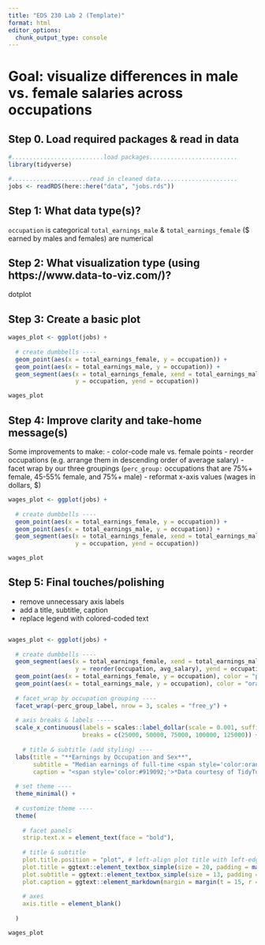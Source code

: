 ```yaml
---
title: "EDS 230 Lab 2 (Template)"
format: html
editor_options: 
  chunk_output_type: console
---
```


# **Goal:** visualize differences in male vs. female salaries across occupations

## Step 0. Load required packages & read in data
```r
#..........................load packages.........................
library(tidyverse)

#......................read in cleaned data......................
jobs <- readRDS(here::here("data", "jobs.rds"))
```

## **Step 1:** What data type(s)?

`occupation` is categorical
`total_earnings_male` & `total_earnings_female` ($ earned by males and females) are numerical

## **Step 2:** What visualization type (using https://www.data-to-viz.com/)?

dotplot

## **Step 3:** Create a basic plot

```r
wages_plot <- ggplot(jobs) +
  
  # create dumbbells ----
  geom_point(aes(x = total_earnings_female, y = occupation)) +
  geom_point(aes(x = total_earnings_male, y = occupation)) +
  geom_segment(aes(x = total_earnings_female, xend = total_earnings_male,
                   y = occupation, yend = occupation))

wages_plot
```

## **Step 4:** Improve clarity and take-home message(s)

Some improvements to make: 
- color-code male vs. female points
- reorder occupations (e.g. arrange them in descending order of average salary)
- facet wrap by our three groupings (`perc_group:` occupations that are 75%+ female, 45-55% female, and 75%+ male)
- reformat x-axis values (wages in dollars, $)

```r
wages_plot <- ggplot(jobs) +
  
  # create dumbbells ----
  geom_point(aes(x = total_earnings_female, y = occupation)) +
  geom_point(aes(x = total_earnings_male, y = occupation)) +
  geom_segment(aes(x = total_earnings_female, xend = total_earnings_male,
                   y = occupation, yend = occupation))

wages_plot
```

## **Step 5:** Final touches/polishing

- remove unnecessary axis labels
- add a title, subtitle, caption
- replace legend with colored-coded text 

```r

```

































```r
wages_plot <- ggplot(jobs) +
  
  # create dumbbells ----
  geom_segment(aes(x = total_earnings_female, xend = total_earnings_male,
                   y = reorder(occupation, avg_salary), yend = occupation)) +
  geom_point(aes(x = total_earnings_female, y = occupation), color = "purple", size = 2.5) +
  geom_point(aes(x = total_earnings_male, y = occupation), color = "orange", size = 2.5) +
  
  # facet_wrap by occupation grouping ----
  facet_wrap(~perc_group_label, nrow = 3, scales = "free_y") + 
  
  # axis breaks & labels -----
  scale_x_continuous(labels = scales::label_dollar(scale = 0.001, suffix = "k"),
                     breaks = c(25000, 50000, 75000, 100000, 125000)) + 
  
    # title & subtitle (add styling) ----
  labs(title = "**Earnings by Occupation and Sex**",
       subtitle = "Median earnings of full-time <span style='color:orange;'>**male**</span> versus <span style='color:purple;'>**female**</span> workers by occupation in 2016",
       caption = "<span style='color:#919092;'>*Data courtesy of TidyTuesday (March 5, 2019)*</span>") +
  
  # set theme ----
  theme_minimal() +
  
  # customize theme ----
  theme(
  
    # facet panels 
    strip.text.x = element_text(face = "bold"),
  
    # title & subtitle 
    plot.title.position = "plot", # left-align plot title with left-edge of plot, not y-axis (see: https://github.com/tidyverse/ggplot2/issues/3252)
    plot.title = ggtext::element_textbox_simple(size = 20, padding = margin(t = 0, r = 0, b = 10, l = 0)), # enables markdown text & creates textbox
    plot.subtitle = ggtext::element_textbox_simple(size = 13, padding = margin(t = 0, r = 0, b = 10, l = 0)), # enable markdown text & creates textbox
    plot.caption = ggtext::element_markdown(margin = margin(t = 15, r = 0, b = 0, l = 0)), # enable markdown text 
  
    # axes 
    axis.title = element_blank()
  
  )

wages_plot
```

